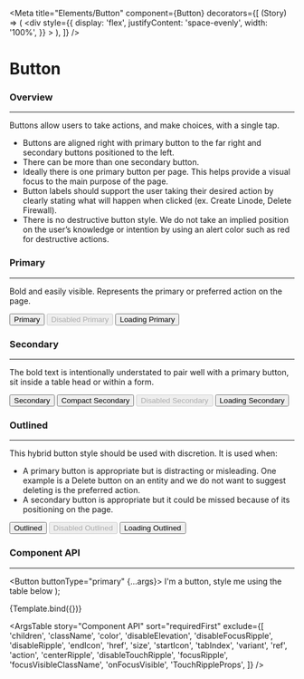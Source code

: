 
<Meta
  title="Elements/Button"
  component={Button}
  decorators={[
    (Story) => (
      <div
        style={{
          display: 'flex',
          justifyContent: 'space-evenly',
          width: '100%',
        }}
      >
        <Story />
      </div>
    ),
  ]}
/>

# Button

### Overview

<hr />

Buttons allow users to take actions, and make choices, with a single tap.

- Buttons are aligned right with primary button to the far right and secondary buttons positioned to the left.
- There can be more than one secondary button.
- Ideally there is one primary button per page. This helps provide a visual focus to the main purpose of the page.
- Button labels should support the user taking their desired action by clearly stating what will happen when clicked (ex. Create Linode, Delete Firewall).
- There is no destructive button style. We do not take an implied position on the user’s knowledge or intention by using an alert color such as red for destructive actions.

### Primary

<hr />

Bold and easily visible. Represents the primary or preferred action on the page.

<Canvas>
  <Story name="Primary">
    <Button buttonType="primary" data-qa-button="primary">
      Primary
    </Button>
    <Button buttonType="primary" disabled data-qa-button="primary">
      Disabled Primary
    </Button>
    <Button buttonType="primary" loading data-qa-button="primary">
      Loading Primary
    </Button>
  </Story>
</Canvas>

### Secondary

<hr />

The bold text is intentionally understated to pair well with a primary button, sit inside a table head or within a form.

<Canvas>
  <Story name="Secondary">
    <Button buttonType="secondary" data-qa-button="secondary">
      Secondary
    </Button>
    <Button buttonType="secondary" compact data-qa-button="secondary">
      Compact Secondary
    </Button>
    <Button buttonType="secondary" disabled data-qa-button="secondary">
      Disabled Secondary
    </Button>
    <Button buttonType="secondary" loading data-qa-button="secondary">
      Loading Secondary
    </Button>
  </Story>
</Canvas>

### Outlined

<hr />

This hybrid button style should be used with discretion. It is used when:

- A primary button is appropriate but is distracting or misleading. One example is a Delete button on an entity and we do not want to suggest deleting is the preferred action.
- A secondary button is appropriate but it could be missed because of its positioning on the page.

<Canvas>
  <Story name="Outlined">
    <Button buttonType="outlined" data-qa-button="outlined">
      Outlined
    </Button>
    <Button buttonType="outlined" disabled data-qa-button="outlined">
      Disabled Outlined
    </Button>
    <Button buttonType="outlined" loading data-qa-button="outlined">
      Loading Outlined
    </Button>
  </Story>
</Canvas>

### Component API

<hr />

<!-- TODO: Look into why the code generated from binding the component is not accurate -->

  <Button buttonType="primary" {...args}>
    I'm a button, style me using the table below
  </Button>
);

<Canvas>
  <Story
    name="Component API"
    args={{
      buttonType: 'primary',
      compact: false,
      disabled: false,
      disableRipple: false,
      fullWidth: false,
      loading: false,
      tooltipText: '',
    }}
    argTypes={{
      buttonType: {
        description: 'The variant to use.',
      },
      compact: {
        description:
          'Removes the spacing to the left and right of the text for secondary buttons only.',
        table: {
          defaultValue: { summary: 'false' },
        },
      },
      disabled: {
        description:
          'A button should remain disabled until all required data has been entered in a form or data has been changed in an edit state.',
        table: {
          defaultValue: { summary: 'false' },
        },
      },
      fullWidth: {
        table: {
          defaultValue: { summary: 'false' },
        },
      },
      loading: {
        description: 'Used to depict a loading state.',
        table: {
          defaultValue: { summary: 'false' },
        },
      },
      tooltipText: {
        description:
          'Displays informative text when users hover over the icon.',
      },
    }}
  >
    {Template.bind({})}
  </Story>
</Canvas>

<ArgsTable
  story="Component API"
  sort="requiredFirst"
  exclude={[
    <!-- These are props that are not relevant -->
    'children',
    'className',
    'color',
    'disableElevation',
    'disableFocusRipple',
    'disableRipple',
    'endIcon',
    'href',
    'size',
    'startIcon',
    'tabIndex',
    'variant',
    <!-- These are props inherited from ButtonBase that we do not use -->
    'ref',
    'action',
    'centerRipple',
    'disableTouchRipple',
    'focusRipple',
    'focusVisibleClassName',
    'onFocusVisible',
    'TouchRippleProps',
  ]}
/>
